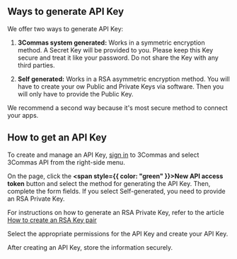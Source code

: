 ## Ways to generate API Key

We offer two ways to generate API Key:

1. **3Commas system generated:** Works in a symmetric encryption method. A Secret Key will be provided to you. Please keep this Key secure and treat it like your password. Do not share the Key with any third parties.

2. **Self generated:** Works in a RSA asymmetric encryption method. You will have to create your ow Public and Private Keys via software. Then you will only have to provide the Public Key.

We recommend a second way because it's most secure method to connect your apps.


## How to get an API Key

To create and manage an API Key, [sign in](https://app.3commas.io/en/auth/login) to 3Commas and select 3Commas API from the right-side menu.

On the page, click the **<span style={{ color: "green" }}>New API access token</span>** button and select the method for generating the API Key. Then, complete the form fields. If you select Self-generated, you need to provide an RSA Private Key.



<div className="alert alert--info" role="alert" style={{ marginBottom: '20px', marginTop: '20px' }}>
  For instructions on how to generate an RSA Private Key, refer to the article <a href="/docs/General20%information/5.20%How20%to20%create20%a20%RSA20%Key20%pair.mdx"> How to create an RSA Key pair</a>
</div>

Select the appropriate permissions for the API Key and create your API Key.

<div className="alert alert--danger" role="alert" style={{ marginBottom: '20px', marginTom: '20px', }}>
    After creating an API Key, store the information securely.
</div>

